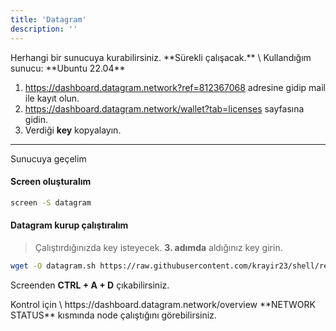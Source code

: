 ```yaml
---
title: 'Datagram'
description: ''
---
```


<Info>
Herhangi bir sunucuya kurabilirsiniz. **Sürekli çalışacak.** \
Kullandığım sunucu: **Ubuntu 22.04**
</Info>

1. https://dashboard.datagram.network?ref=812367068 adresine gidip mail ile kayıt olun. 
2. https://dashboard.datagram.network/wallet?tab=licenses sayfasına gidin.
3. Verdiği **key** kopyalayın.

---

Sunucuya geçelim

#### Screen oluşturalım

```bash
screen -S datagram
```


#### Datagram kurup çalıştıralım

> Çalıştırdığınızda key isteyecek. **3. adımda** aldığınız key girin.

```bash
wget -O datagram.sh https://raw.githubusercontent.com/krayir23/shell/refs/heads/main/datagram.sh && chmod +x datagram.sh && ./datagram.sh
```

Screenden **CTRL + A + D** çıkabilirsiniz.

<Note>
Kontrol için \
https://dashboard.datagram.network/overview **NETWORK STATUS** kısmında node çalıştığını görebilirsiniz.
</Note>
